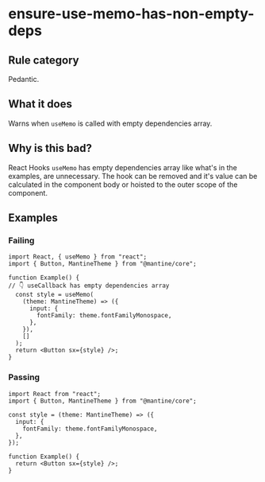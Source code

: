 # ensure-use-memo-has-non-empty-deps

## Rule category

Pedantic.

## What it does

Warns when `useMemo` is called with empty dependencies array.

## Why is this bad?

React Hooks `useMemo` has empty dependencies array like what's in the examples, are unnecessary. The hook can be removed and it's value can be calculated in the component body or hoisted to the outer scope of the component.

## Examples

### Failing

```tsx
import React, { useMemo } from "react";
import { Button, MantineTheme } from "@mantine/core";

function Example() {
// 👇 useCallback has empty dependencies array
  const style = useMemo(
    (theme: MantineTheme) => ({
      input: {
        fontFamily: theme.fontFamilyMonospace,
      },
    }),
    []
  );
  return <Button sx={style} />;
}
```

### Passing

```tsx
import React from "react";
import { Button, MantineTheme } from "@mantine/core";

const style = (theme: MantineTheme) => ({
  input: {
    fontFamily: theme.fontFamilyMonospace,
  },
});

function Example() {
  return <Button sx={style} />;
}
```
